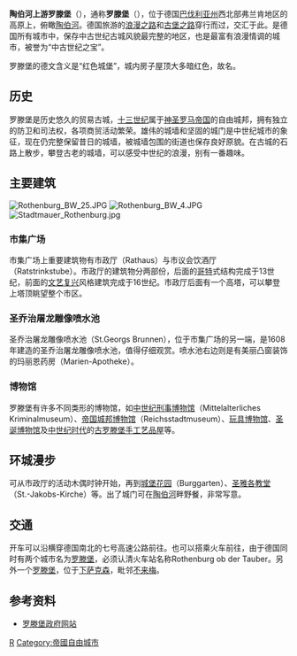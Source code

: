{{noteTA
|G1=德国地名
|1=zh-cn:县;zh-hk:縣;zh-tw:郡; 
}}
{{德国城市
| name=羅滕堡
| 市徽图 = Image:Wappen von Rothenburg ob der Tauber.svg
| 在德国内的位置图 = Image:Lage Rothenburg ob der Tauber.png
| 代表圖像 = File:Rothenburg, Plönlein-001-2.jpg
| 所属联邦州 = 巴伐利亚州
| 所属行政区 = 中弗兰肯行政区
| 所属县 = 安斯巴赫县
| 坐标纬度 = 49
| 坐标纬度分 = 23
| 坐标经度 = 10
| 坐标经度分 = 11
| 海拔高度 = 430
| 面积 = 41.45
| 人口 = 11,106
| 统计时间 = 2017年12月31日
| 人口密度 = auto
| 邮政编码 = 91541
| 电话区号 = 09861
| 汽车牌号 = AN
| 政府地址 = Marktplatz 1<br />91541 Rothenburg o.d.T
| 政府网站 ={{url| www.rothenburg.de}}
|}}

'''陶伯河上游罗滕堡'''（{{lang-de|Rothenburg ob der Tauber}}），通称'''罗滕堡'''（{{lang-de|Rothenburg}}），位于德国[[巴伐利亚州|巴伐利亚州]]西北部弗兰肯地区的高原上，俯瞰[[陶伯河|陶伯河]]。德国旅游的[[浪漫之路|浪漫之路]]和[[古堡之路|古堡之路]]穿行而过，交汇于此。是德国所有城市中，保存中古世纪古城风貌最完整的地区，也是最富有浪漫情调的城市，被誉为“中古世纪之宝”。

罗滕堡的德文含义是“红色城堡”，城内房子屋顶大多暗红色，故名。

== 历史 ==
罗滕堡是历史悠久的贸易古城，[[十三世纪|十三世纪]]属于[[神圣罗马帝国|神圣罗马帝国]]的自由城邦，拥有独立的防卫和司法权，各项商贸活动繁荣。雄伟的城墙和坚固的城门是中世纪城市的象征，现在仍完整保留昔日的城墙，被城墙包围的街道也保存良好原貌。在古城的石路上散步，攀登古老的城墙，可以感受中世纪的浪漫，别有一番趣味。

== 主要建筑 ==
[[File:Rothenburg_BW_25.JPG|thumb]]
[[File:Rothenburg_BW_4.JPG|thumb]]
[[File:Stadtmauer_Rothenburg.jpg|thumb]]

=== 市集广场 ===
市集广场上重要建筑物有市政厅（Rathaus）与市议会饮酒厅（Ratstrinkstube）。市政厅的建筑物分两部份，后面的[[哥特|哥特]]式结构完成于13世纪，前面的[[文艺复兴|文艺复兴]]风格建筑完成于16世纪。市政厅后面有一个高塔，可以攀登上塔顶眺望整个市区。

=== 圣乔治屠龙雕像喷水池 ===
圣乔治屠龙雕像喷水池（St.Georgs Brunnen），位于市集广场的另一端，是1608年建造的圣乔治屠龙雕像喷水池，值得仔细观赏。喷水池右边则是有美丽凸窗装饰的玛丽恩药房（Marien-Apotheke）。

=== 博物馆 ===
罗滕堡有许多不同类形的博物馆，如[[中世纪刑事博物馆|中世纪刑事博物馆]]（Mittelalterliches Kriminalmuseum）、[[帝国城邦博物馆|帝国城邦博物馆]]（Reichsstadtmuseum）、[[玩具博物馆|玩具博物馆]]、[[圣诞博物馆|圣诞博物馆]]及[[中世纪时代|中世纪时代]]的[[古罗滕堡手工艺品屋|古罗滕堡手工艺品屋]]等。

== 环城漫步 ==
可从市政厅的活动木偶时钟开始，再到[[城堡花园|城堡花园]]（Burggarten）、[[圣雅各教堂_(罗滕堡)|圣雅各教堂]]（St.-Jakobs-Kirche）等。出了城门可在[[陶伯河|陶伯河]]畔野餐，非常写意。

== 交通 ==
开车可以沿横穿德国南北的七号高速公路前往。也可以搭乘火车前往，由于德国同时有两个城市名为[[罗滕堡|罗滕堡]]，必须认清火车站名称Rothenburg ob der Tauber。另外一个[[罗滕堡_(维默河)|罗滕堡]]，位于[[下萨克森|下萨克森]]，毗邻[[不来梅|不来梅]]。 

== 参考资料 ==
* [http://www.rothenburg.de 罗滕堡政府网站]

{{Authority control}}
[[Category:巴伐利亚州市镇|R]]
[[Category:帝國自由城市|Category:帝國自由城市]]